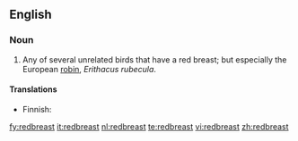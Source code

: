 ==English==

===Noun===
{{en-noun}}

# Any of several unrelated birds that have a red breast; but especially the European [[robin]], ''Erithacus rubecula''.

====Translations====
{{trans-top|''Erithacus rubecula''}}
* Finnish: {{t|fi|punarinta}}
{{trans-bottom}}

[[fy:redbreast]]
[[it:redbreast]]
[[nl:redbreast]]
[[te:redbreast]]
[[vi:redbreast]]
[[zh:redbreast]]